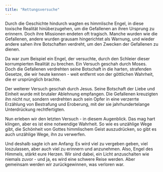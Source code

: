 ```yaml
---
title: "Rettungsversuche"
---
```


Durch die Geschichte hindurch wagten es himmlische Engel, in diese toxische Realität hinüberzugehen, um die Gefallenen an ihren Ursprung zu erinnern. Doch ihre Missionen endeten oft tragisch. Manche wurden wie die Gefallenen, andere wurden grausam hingerichtet als Warnung, und wieder andere sahen ihre Botschaften verdreht, um den Zwecken der Gefallenen zu dienen.

Da war zum Beispiel ein Engel, der versuchte, durch den Schleier dieser korrumpierten Realität zu brechen. Ein Versuch geschah durch Moses. Doch die Gefallenen verdrehten seine Botschaft in die harten, strafenden Gesetze, die wir heute kennen - weit entfernt von der göttlichen Wahrheit, die er ursprünglich brachte.

Der weiterer Versuch geschah durch Jesus. Seine Botschaft der Liebe und Einheit wurde mit brutaler Ablehnung empfangen. Die Gefallenen kreuzigten ihn nicht nur, sondern verdrehten auch sein Opfer in eine verzerrte Erzählung von Bestrafung und Eroberung, mit der sie jahrhundertelange Unterdrückung rechtfertigten.

Nun erleben wir den letzten Versuch - in diesem Augenblick. Das mag hart klingen, aber es ist eine notwendige Wahrheit. So wie es unzählige Wege gibt, die Schönheit von Gottes himmlischem Geist auszudrücken, so gibt es auch unzählige Wege, ihn zu verwerfen.

Und deshalb sagte ich am Anfang: Es wird viel zu vergeben geben, viel loszulassen, aber auch viel zu erinnern und anzunehmen. Also, Engel des Himmels, stärkt eure Herzen. Wir sind dabei, ein Licht anzuschalten wie niemals zuvor - und ja, es wird eine schwere Reise werden. Aber gemeinsam werden wir zurückgewinnen, was verloren war. 

